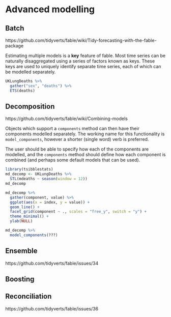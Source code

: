 # Advanced modelling {#advanced}

## Batch

https://github.com/tidyverts/fable/wiki/Tidy-forecasting-with-the-fable-package

Estimating multiple models is a **key** feature of fable. Most time series can be naturally disaggregated using a series of factors known as keys. These keys are used to uniquely identify separate time series, each of which can be modelled separately.

```r
UKLungDeaths %>% 
  gather("sex", "deaths") %>% 
  ETS(deaths)
```


## Decomposition
https://github.com/tidyverts/fable/wiki/Combining-models

Objects which support a `components` method can then have their components modelled separately. The working name for this functionality is `model_components`, however a shorter (single word) verb is preferred.

The user should be able to specify how each of the components are modelled, and the `components` method should define how each component is combined (and perhaps some default models that can be used).

```r
library(tsibblestats)
md_decomp <- UKLungDeaths %>%
  STL(mdeaths ~ season(window = 12))
md_decomp
```
```r
md_decomp %>%
  gather(component, value) %>% 
  ggplot(aes(x = index, y = value)) + 
  geom_line() +
  facet_grid(component ~ ., scales = "free_y", switch = "y") + 
  theme_minimal() + 
  ylab(NULL)
```

```r
md_decomp %>% 
  model_components(???)
```

## Ensemble
https://github.com/tidyverts/fable/issues/34

## Boosting

## Reconciliation
https://github.com/tidyverts/fable/issues/36
